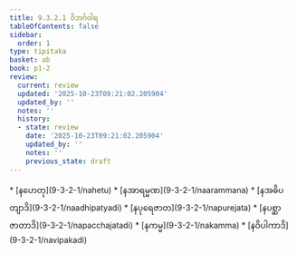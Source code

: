 ```yaml
---
title: 9.3.2.1 ဝိဘင်္ဂဝါရ
tableOfContents: false
sidebar:
  order: 1
type: tipitaka
basket: ab
book: p1-2
review:
  current: review
  updated: '2025-10-23T09:21:02.205904'
  updated_by: ''
  notes: ''
  history:
  - state: review
    date: '2025-10-23T09:21:02.205904'
    updated_by: ''
    notes: ''
    previous_state: draft
---
```



<ReviewStatus review={frontmatter.review} showDetails={true} />

<HypothesisAnnotation frontmatter={frontmatter} />

<DynamicBreadcrumb />



<TableOfContents book="p1-2" section="9.3.2.1">
* [နဟေတု](9-3-2-1/nahetu)
* [နအာရမ္မဏ](9-3-2-1/naarammana)
* [နအဓိပတျာဒိ](9-3-2-1/naadhipatyadi)
* [နပုရေဇာတ](9-3-2-1/napurejata)
* [နပစ္ဆာဇာတာဒိ](9-3-2-1/napacchajatadi)
* [နကမ္မ](9-3-2-1/nakamma)
* [နဝိပါကာဒိ](9-3-2-1/navipakadi)
</TableOfContents>